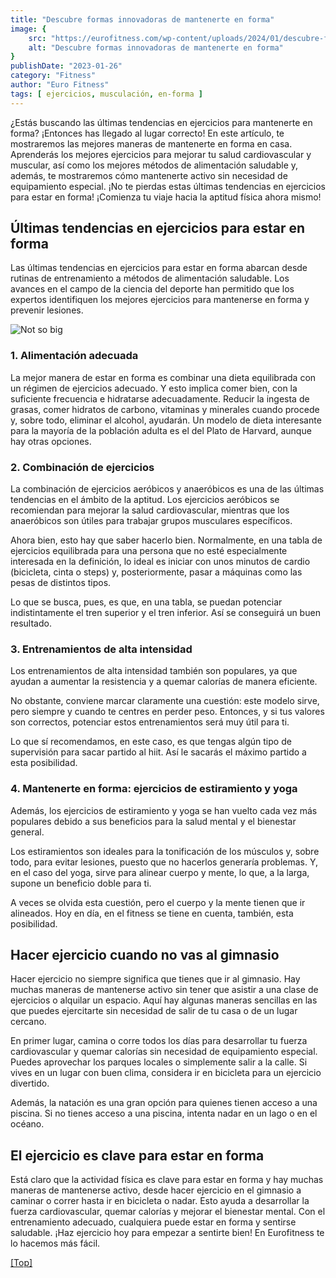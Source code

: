 ```yaml
---
title: "Descubre formas innovadoras de mantenerte en forma"
image: {
    src: "https://eurofitness.com/wp-content/uploads/2024/01/descubre-formas-innovadoras-mantenerte-forma-728.jpeg",
    alt: "Descubre formas innovadoras de mantenerte en forma"
}
publishDate: "2023-01-26"
category: "Fitness"
author: "Euro Fitness"
tags: [ ejercicios, musculación, en-forma ]
---
```


¿Estás buscando las últimas tendencias en ejercicios para mantenerte en forma? ¡Entonces has llegado al lugar correcto! En este artículo, te mostraremos las mejores maneras de mantenerte en forma en casa. Aprenderás los mejores ejercicios para mejorar tu salud cardiovascular y muscular, así como los mejores métodos de alimentación saludable y, además, te mostraremos cómo mantenerte activo sin necesidad de equipamiento especial. ¡No te pierdas estas últimas tendencias en ejercicios para estar en forma! ¡Comienza tu viaje hacia la aptitud física ahora mismo!

## Últimas tendencias en ejercicios para estar en forma

Las últimas tendencias en ejercicios para estar en forma abarcan desde rutinas de entrenamiento a métodos de alimentación saludable. Los avances en el campo de la ciencia del deporte han permitido que los expertos identifiquen los mejores ejercicios para mantenerse en forma y prevenir lesiones.

![Not so big](https://eurofitness.com/wp-content/uploads/2024/01/descubre-formas-innovadoras-mantenerte-forma-728.jpeg)

### 1. Alimentación adecuada

La mejor manera de estar en forma es combinar una dieta equilibrada con un régimen de ejercicios adecuado. Y esto implica comer bien, con la suficiente frecuencia e hidratarse adecuadamente. Reducir la ingesta de grasas, comer hidratos de carbono, vitaminas y minerales cuando procede y, sobre todo, eliminar el alcohol, ayudarán. Un modelo de dieta interesante para la mayoría de la población adulta es el del Plato de Harvard, aunque hay otras opciones.

### 2. Combinación de ejercicios

La combinación de ejercicios aeróbicos y anaeróbicos es una de las últimas tendencias en el ámbito de la aptitud. Los ejercicios aeróbicos se recomiendan para mejorar la salud cardiovascular, mientras que los anaeróbicos son útiles para trabajar grupos musculares específicos.

Ahora bien, esto hay que saber hacerlo bien. Normalmente, en una tabla de ejercicios equilibrada para una persona que no esté especialmente interesada en la definición, lo ideal es iniciar con unos minutos de cardio (bicicleta, cinta o steps) y, posteriormente, pasar a máquinas como las pesas de distintos tipos.

Lo que se busca, pues, es que, en una tabla, se puedan potenciar indistintamente el tren superior y el tren inferior. Así se conseguirá un buen resultado.

### 3. Entrenamientos de alta intensidad

Los entrenamientos de alta intensidad también son populares, ya que ayudan a aumentar la resistencia y a quemar calorías de manera eficiente.

No obstante, conviene marcar claramente una cuestión: este modelo sirve, pero siempre y cuando te centres en perder peso. Entonces, y si tus valores son correctos, potenciar estos entrenamientos será muy útil para ti.

Lo que sí recomendamos, en este caso, es que tengas algún tipo de supervisión para sacar partido al hiit. Así le sacarás el máximo partido a esta posibilidad.

### 4. Mantenerte en forma: ejercicios de estiramiento y yoga

Además, los ejercicios de estiramiento y yoga se han vuelto cada vez más populares debido a sus beneficios para la salud mental y el bienestar general.

Los estiramientos son ideales para la tonificación de los músculos y, sobre todo, para evitar lesiones, puesto que no hacerlos generaría problemas. Y, en el caso del yoga, sirve para alinear cuerpo y mente, lo que, a la larga, supone un beneficio doble para ti.

A veces se olvida esta cuestión, pero el cuerpo y la mente tienen que ir alineados. Hoy en día, en el fitness se tiene en cuenta, también, esta posibilidad.

## Hacer ejercicio cuando no vas al gimnasio

Hacer ejercicio no siempre significa que tienes que ir al gimnasio. Hay muchas maneras de mantenerse activo sin tener que asistir a una clase de ejercicios o alquilar un espacio. Aquí hay algunas maneras sencillas en las que puedes ejercitarte sin necesidad de salir de tu casa o de un lugar cercano.

En primer lugar, camina o corre todos los días para desarrollar tu fuerza cardiovascular y quemar calorías sin necesidad de equipamiento especial. Puedes aprovechar los parques locales o simplemente salir a la calle. Si vives en un lugar con buen clima, considera ir en bicicleta para un ejercicio divertido.

Además, la natación es una gran opción para quienes tienen acceso a una piscina. Si no tienes acceso a una piscina, intenta nadar en un lago o en el océano.

## El ejercicio es clave para estar en forma

Está claro que la actividad física es clave para estar en forma y hay muchas maneras de mantenerse activo, desde hacer ejercicio en el gimnasio a caminar o correr hasta ir en bicicleta o nadar. Esto ayuda a desarrollar la fuerza cardiovascular, quemar calorías y mejorar el bienestar mental. Con el entrenamiento adecuado, cualquiera puede estar en forma y sentirse saludable. ¡Haz ejercicio hoy para empezar a sentirte bien! En Eurofitness te lo hacemos más fácil.

[[Top]](#top)